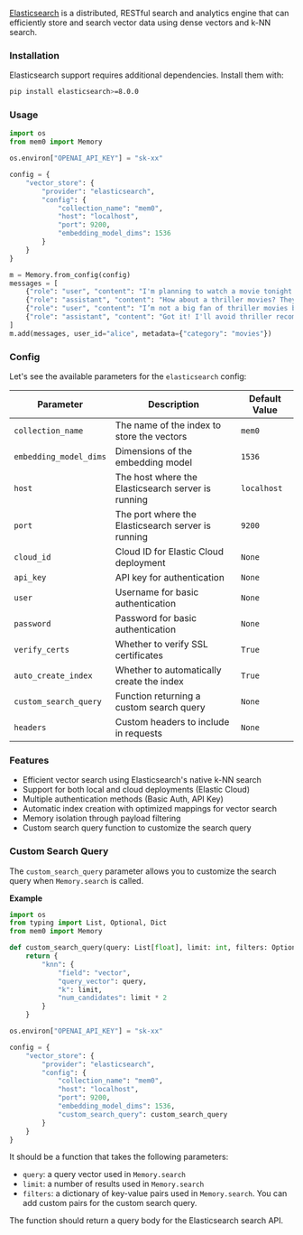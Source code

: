 [Elasticsearch](https://www.elastic.co/) is a distributed, RESTful search and analytics engine that can efficiently store and search vector data using dense vectors and k-NN search.

### Installation

Elasticsearch support requires additional dependencies. Install them with:

```bash
pip install elasticsearch>=8.0.0
```

### Usage

```python
import os
from mem0 import Memory

os.environ["OPENAI_API_KEY"] = "sk-xx"

config = {
    "vector_store": {
        "provider": "elasticsearch",
        "config": {
            "collection_name": "mem0",
            "host": "localhost",
            "port": 9200,
            "embedding_model_dims": 1536
        }
    }
}

m = Memory.from_config(config)
messages = [
    {"role": "user", "content": "I'm planning to watch a movie tonight. Any recommendations?"},
    {"role": "assistant", "content": "How about a thriller movies? They can be quite engaging."},
    {"role": "user", "content": "I’m not a big fan of thriller movies but I love sci-fi movies."},
    {"role": "assistant", "content": "Got it! I'll avoid thriller recommendations and suggest sci-fi movies in the future."}
]
m.add(messages, user_id="alice", metadata={"category": "movies"})
```

### Config

Let's see the available parameters for the `elasticsearch` config:

| Parameter              | Description                                        | Default Value |
| ---------------------- | -------------------------------------------------- | ------------- |
| `collection_name`      | The name of the index to store the vectors         | `mem0`        |
| `embedding_model_dims` | Dimensions of the embedding model                  | `1536`        |
| `host`                 | The host where the Elasticsearch server is running | `localhost`   |
| `port`                 | The port where the Elasticsearch server is running | `9200`        |
| `cloud_id`             | Cloud ID for Elastic Cloud deployment              | `None`        |
| `api_key`              | API key for authentication                         | `None`        |
| `user`                 | Username for basic authentication                  | `None`        |
| `password`             | Password for basic authentication                  | `None`        |
| `verify_certs`         | Whether to verify SSL certificates                 | `True`        |
| `auto_create_index`    | Whether to automatically create the index          | `True`        |
| `custom_search_query`  | Function returning a custom search query           | `None`        |
| `headers`              | Custom headers to include in requests              | `None`        |

### Features

- Efficient vector search using Elasticsearch's native k-NN search
- Support for both local and cloud deployments (Elastic Cloud)
- Multiple authentication methods (Basic Auth, API Key)
- Automatic index creation with optimized mappings for vector search
- Memory isolation through payload filtering
- Custom search query function to customize the search query

### Custom Search Query

The `custom_search_query` parameter allows you to customize the search query when `Memory.search` is called.  
  
__Example__  
```python
import os
from typing import List, Optional, Dict
from mem0 import Memory

def custom_search_query(query: List[float], limit: int, filters: Optional[Dict]) -> Dict:
    return {
        "knn": {
            "field": "vector", 
            "query_vector": query, 
            "k": limit, 
            "num_candidates": limit * 2
        }
    }

os.environ["OPENAI_API_KEY"] = "sk-xx"

config = {
    "vector_store": {
        "provider": "elasticsearch",
        "config": {
            "collection_name": "mem0",
            "host": "localhost",
            "port": 9200,
            "embedding_model_dims": 1536,
            "custom_search_query": custom_search_query
        }
    }
}
```
It should be a function that takes the following parameters:
- `query`: a query vector used in `Memory.search`
- `limit`: a number of results used in `Memory.search`
- `filters`: a dictionary of key-value pairs used in `Memory.search`. You can add custom pairs for the custom search query.  
  
The function should return a query body for the Elasticsearch search API.